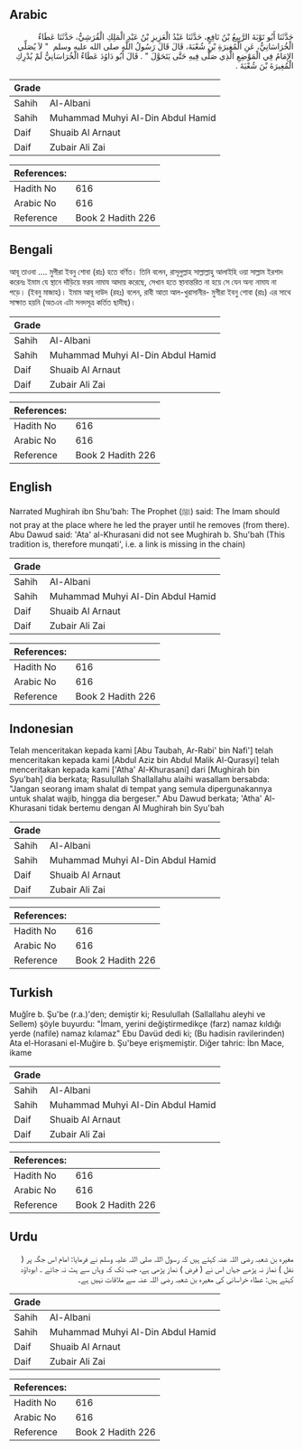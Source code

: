 ## Arabic


<div dir="rtl" lang="ar" style={{fontSize:'larger',backgroundColor:'#f8f9fa',padding:20}}>
حَدَّثَنَا أَبُو تَوْبَةَ الرَّبِيعُ بْنُ نَافِعٍ، حَدَّثَنَا عَبْدُ الْعَزِيزِ بْنُ عَبْدِ الْمَلِكِ الْقُرَشِيُّ، حَدَّثَنَا عَطَاءٌ الْخُرَاسَانِيُّ، عَنِ الْمُغِيرَةِ بْنِ شُعْبَةَ، قَالَ قَالَ رَسُولُ اللَّهِ صلى الله عليه وسلم ‏ "‏ لاَ يُصَلِّي الإِمَامُ فِي الْمَوْضِعِ الَّذِي صَلَّى فِيهِ حَتَّى يَتَحَوَّلَ ‏"‏ ‏.‏ قَالَ أَبُو دَاوُدَ عَطَاءٌ الْخُرَاسَانِيُّ لَمْ يُدْرِكِ الْمُغِيرَةَ بْنَ شُعْبَةَ ‏.‏
</div>
<div style={{backgroundColor:'#f8f9fa',padding:20, marginBottom: 10}}><table> <thead> <tr> <th>Grade</th> <th></th> </tr> </thead> <tbody> <tr><td>Sahih</td><td>Al-Albani</td></tr><tr><td>Sahih</td><td>Muhammad Muhyi Al-Din Abdul Hamid</td></tr><tr><td>Daif</td><td>Shuaib Al Arnaut</td></tr><tr><td>Daif</td><td>Zubair Ali Zai</td></tr></tbody></table><table> <thead> <tr> <th>References:</th> <th></th> </tr> </thead> <tbody><tr><td>Hadith No</td><td>616</td></tr><tr><td>Arabic No</td><td>616</td></tr><tr><td>Reference</td><td>Book 2 Hadith 226</td></tr></tbody></table></div>

## Bengali


<div dir="ltr" lang="bn" style={{fontSize:'larger',backgroundColor:'#f8f9fa',padding:20}}>
আবূ তাওবা .... মুগীরা ইবনু শোবা (রাঃ) হতে বর্ণিত। তিনি বলেন, রাসূলুল্লাহ সাল্লাল্লাহু আলাইহি ওয়া সাল্লাম ইরশাদ করেনঃ ইমাম যে স্থানে দাঁড়িয়ে ফরয নামায আদায় করেছে, সেখান হতে স্থানান্তরিত না হয়ে সে যেন অন্য নামায না পড়ে। (ইবনু মাজাহ)। ইমাম আবূ দাউদ (রহঃ) বলেন, রাবী আতা আল-খুরাসানীর- মুগীরা ইবনু শোবা (রাঃ) এর সাথে সাক্ষাত হয়নি (অতএব এটা সনদসূত্র কর্তিত ছাদীছ)।
</div>
<div style={{backgroundColor:'#f8f9fa',padding:20, marginBottom: 10}}><table> <thead> <tr> <th>Grade</th> <th></th> </tr> </thead> <tbody> <tr><td>Sahih</td><td>Al-Albani</td></tr><tr><td>Sahih</td><td>Muhammad Muhyi Al-Din Abdul Hamid</td></tr><tr><td>Daif</td><td>Shuaib Al Arnaut</td></tr><tr><td>Daif</td><td>Zubair Ali Zai</td></tr></tbody></table><table> <thead> <tr> <th>References:</th> <th></th> </tr> </thead> <tbody><tr><td>Hadith No</td><td>616</td></tr><tr><td>Arabic No</td><td>616</td></tr><tr><td>Reference</td><td>Book 2 Hadith 226</td></tr></tbody></table></div>

## English


<div dir="ltr" lang="en" style={{fontSize:'larger',backgroundColor:'#f8f9fa',padding:20}}>
Narrated Mughirah ibn Shu'bah: The Prophet (ﷺ) said: The Imam should not pray at the place where he led the prayer until he removes (from there). Abu Dawud said: 'Ata' al-Khurasani did not see Mughirah b. Shu'bah (This tradition is, therefore munqati', i.e. a link is missing in the chain)
</div>
<div style={{backgroundColor:'#f8f9fa',padding:20, marginBottom: 10}}><table> <thead> <tr> <th>Grade</th> <th></th> </tr> </thead> <tbody> <tr><td>Sahih</td><td>Al-Albani</td></tr><tr><td>Sahih</td><td>Muhammad Muhyi Al-Din Abdul Hamid</td></tr><tr><td>Daif</td><td>Shuaib Al Arnaut</td></tr><tr><td>Daif</td><td>Zubair Ali Zai</td></tr></tbody></table><table> <thead> <tr> <th>References:</th> <th></th> </tr> </thead> <tbody><tr><td>Hadith No</td><td>616</td></tr><tr><td>Arabic No</td><td>616</td></tr><tr><td>Reference</td><td>Book 2 Hadith 226</td></tr></tbody></table></div>

## Indonesian


<div dir="ltr" lang="id" style={{fontSize:'larger',backgroundColor:'#f8f9fa',padding:20}}>
Telah menceritakan kepada kami [Abu Taubah, Ar-Rabi' bin Nafi'] telah menceritakan kepada kami [Abdul Aziz bin Abdul Malik Al-Qurasyi] telah menceritakan kepada kami ['Atha' Al-Khurasani] dari [Mughirah bin Syu'bah] dia berkata; Rasulullah Shallallahu alaihi wasallam bersabda: "Jangan seorang imam shalat di tempat yang semula dipergunakannya untuk shalat wajib, hingga dia bergeser." Abu Dawud berkata; 'Atha' Al-Khurasani tidak bertemu dengan Al Mughirah bin Syu'bah
</div>
<div style={{backgroundColor:'#f8f9fa',padding:20, marginBottom: 10}}><table> <thead> <tr> <th>Grade</th> <th></th> </tr> </thead> <tbody> <tr><td>Sahih</td><td>Al-Albani</td></tr><tr><td>Sahih</td><td>Muhammad Muhyi Al-Din Abdul Hamid</td></tr><tr><td>Daif</td><td>Shuaib Al Arnaut</td></tr><tr><td>Daif</td><td>Zubair Ali Zai</td></tr></tbody></table><table> <thead> <tr> <th>References:</th> <th></th> </tr> </thead> <tbody><tr><td>Hadith No</td><td>616</td></tr><tr><td>Arabic No</td><td>616</td></tr><tr><td>Reference</td><td>Book 2 Hadith 226</td></tr></tbody></table></div>

## Turkish


<div dir="ltr" lang="tr" style={{fontSize:'larger',backgroundColor:'#f8f9fa',padding:20}}>
Muğîre b. Şu'be (r.a.)'den; demiştir ki; Resulullah (Sallallahu aleyhi ve Sellem) şöyle buyurdu: "İmam, yerini değiştirmedikçe (farz) namaz kıldığı yerde (nafile) namaz kılamaz" Ebu Davüd dedi ki; (Bu hadisin ravilerinden) Ata el-Horasani el-Muğire b. Şu'beye erişmemiştir. Diğer tahric: İbn Mace, ikame
</div>
<div style={{backgroundColor:'#f8f9fa',padding:20, marginBottom: 10}}><table> <thead> <tr> <th>Grade</th> <th></th> </tr> </thead> <tbody> <tr><td>Sahih</td><td>Al-Albani</td></tr><tr><td>Sahih</td><td>Muhammad Muhyi Al-Din Abdul Hamid</td></tr><tr><td>Daif</td><td>Shuaib Al Arnaut</td></tr><tr><td>Daif</td><td>Zubair Ali Zai</td></tr></tbody></table><table> <thead> <tr> <th>References:</th> <th></th> </tr> </thead> <tbody><tr><td>Hadith No</td><td>616</td></tr><tr><td>Arabic No</td><td>616</td></tr><tr><td>Reference</td><td>Book 2 Hadith 226</td></tr></tbody></table></div>

## Urdu


<div dir="rtl" lang="ur" style={{fontSize:'larger',backgroundColor:'#f8f9fa',padding:20}}>
مغیرہ بن شعبہ رضی اللہ عنہ کہتے ہیں کہ رسول اللہ صلی اللہ علیہ وسلم نے فرمایا: امام اس جگہ پر ( نفل ) نماز نہ پڑھے جہاں اس نے ( فرض ) نماز پڑھی ہے، جب تک کہ وہاں سے ہٹ نہ جائے ۔ ابوداؤد کہتے ہیں: عطاء خراسانی کی مغیرہ بن شعبہ رضی اللہ عنہ سے ملاقات نہیں ہے۔
</div>
<div style={{backgroundColor:'#f8f9fa',padding:20, marginBottom: 10}}><table> <thead> <tr> <th>Grade</th> <th></th> </tr> </thead> <tbody> <tr><td>Sahih</td><td>Al-Albani</td></tr><tr><td>Sahih</td><td>Muhammad Muhyi Al-Din Abdul Hamid</td></tr><tr><td>Daif</td><td>Shuaib Al Arnaut</td></tr><tr><td>Daif</td><td>Zubair Ali Zai</td></tr></tbody></table><table> <thead> <tr> <th>References:</th> <th></th> </tr> </thead> <tbody><tr><td>Hadith No</td><td>616</td></tr><tr><td>Arabic No</td><td>616</td></tr><tr><td>Reference</td><td>Book 2 Hadith 226</td></tr></tbody></table></div>
